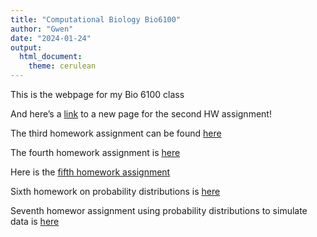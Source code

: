 ```yaml
---
title: "Computational Biology Bio6100"
author: "Gwen"
date: "2024-01-24"
output: 
  html_document: 
    theme: cerulean
---
```


This is the webpage for my Bio 6100 class

And here's a [link](newpage.html) to a new page for the second HW assignment!

The third homework assignment can be found [here](Homework/Homework3.html)

The fourth homework assignment is [here](Homework/Homework4.html)

Here is the [fifth homework assignment](Homework/Homework5.html)

Sixth homework on probability distributions is [here](Homework/Homework6.html)

Seventh homewor assignment using probability distributions to simulate data is [here](Homework/Homework7_v1.html)

